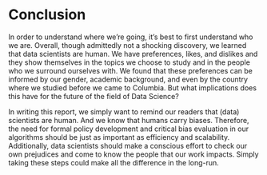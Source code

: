 # Conclusion

In order to understand where we’re going, it’s best to first understand who we are. Overall, though admittedly not a shocking discovery, we learned that data scientists are human. We have preferences, likes, and dislikes and they show themselves in the topics we choose to study and in the people who we surround ourselves with. We found that these preferences can be informed by our gender, academic background, and even by the country where we studied before we came to Columbia. But what implications does this have for the future of the field of Data Science? 

In writing this report, we simply want to remind our readers that (data) scientists are human. And we know that humans carry biases. Therefore, the need for formal policy development and critical bias evaluation in our algorithms should be just as important as efficiency and scalability. Additionally, data scientists should make a conscious effort to check our own prejudices and come to know the people that our work impacts. Simply taking these steps could make all the difference in the long-run.
